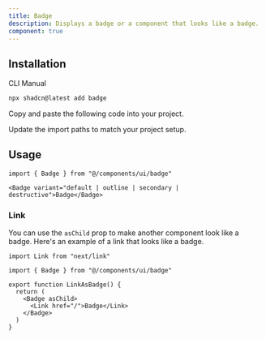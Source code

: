 ```yaml
---
title: Badge
description: Displays a badge or a component that looks like a badge.
component: true
---
```


<ComponentPreview
  name="badge-demo"
  title="Badge"
  description="A default badge"
/>

## Installation

<CodeTabs>

<TabsList>
  <TabsTrigger value="cli">CLI</TabsTrigger>
  <TabsTrigger value="manual">Manual</TabsTrigger>
</TabsList>
<TabsContent value="cli">

```bash
npx shadcn@latest add badge
```

</TabsContent>

<TabsContent value="manual">

<Steps>

<Step>Copy and paste the following code into your project.</Step>

<ComponentSource name="badge" title="components/ui/badge.tsx" />

<Step>Update the import paths to match your project setup.</Step>

</Steps>

</TabsContent>

</CodeTabs>

## Usage

```tsx
import { Badge } from "@/components/ui/badge"
```

```tsx
<Badge variant="default | outline | secondary | destructive">Badge</Badge>
```

### Link

You can use the `asChild` prop to make another component look like a badge. Here's an example of a link that looks like a badge.

```tsx showLineNumbers
import Link from "next/link"

import { Badge } from "@/components/ui/badge"

export function LinkAsBadge() {
  return (
    <Badge asChild>
      <Link href="/">Badge</Link>
    </Badge>
  )
}
```

